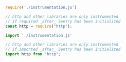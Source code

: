 <SignInNote />

```javascript {tabTitle:CommonJS}
require('./instrumentation.js')

// http and other libraries are only instrumented
// if required _after_ Sentry has been initialized
const http = require("http");
```

```javascript {tabTitle:ESM}
import './instrumentation.js'

// http and other libraries are only instrumented
// if imported _after_ Sentry has been initialized
import http from "http";
```
